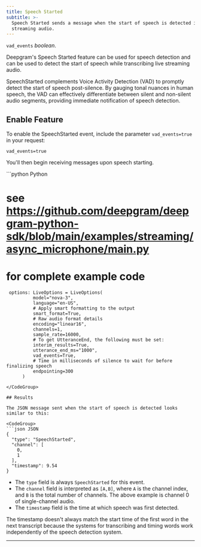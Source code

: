 ```yaml
---
title: Speech Started
subtitle: >-
  Speech Started sends a message when the start of speech is detected in live
  streaming audio.
---
```



`vad_events` *boolean*.

<div class="flex flex-row gap-2">
  <Markdown src="/snippets/stt-batch-unavailable.mdx" /> <Markdown src="/snippets/stt-stream-available.mdx" /> <Markdown src="/snippets/all-available-languages.mdx" />
</div>

Deepgram's Speech Started feature can be used for speech detection and can be used to detect the start of speech while transcribing live streaming audio.

SpeechStarted complements Voice Activity Detection (VAD) to promptly detect the start of speech post-silence. By gauging tonal nuances in human speech, the VAD can effectively differentiate between silent and non-silent audio segments, providing immediate notification of speech detection.

## Enable Feature

To enable the SpeechStarted event, include the parameter `vad_events=true` in your request:

`vad_events=true`

You'll then begin receiving messages upon speech starting.

<CodeGroup>
  ```python Python

  # see https://github.com/deepgram/deepgram-python-sdk/blob/main/examples/streaming/async_microphone/main.py
  # for complete example code

     options: LiveOptions = LiveOptions(
              model="nova-3",
              language="en-US",
              # Apply smart formatting to the output
              smart_format=True,
              # Raw audio format details
              encoding="linear16",
              channels=1,
              sample_rate=16000,
              # To get UtteranceEnd, the following must be set:
              interim_results=True,
              utterance_end_ms="1000",
              vad_events=True,
              # Time in milliseconds of silence to wait for before finalizing speech
              endpointing=300
          )
  ```
</CodeGroup>

## Results

The JSON message sent when the start of speech is detected looks similar to this:

<CodeGroup>
  ```json JSON
  {
    "type": "SpeechStarted",
    "channel": [
      0,
      1
    ],
    "timestamp": 9.54
  }
  ```
</CodeGroup>

* The `type` field is always `SpeechStarted` for this event.
* The `channel` field is interpreted as `[A,B]`, where `A` is the channel index, and `B` is the total number of channels. The above example is channel 0 of single-channel audio.
* The `timestamp` field is the time at which speech was first detected.

<Warning>
  The timestamp doesn't always match the start time of the first word in the next transcript because the systems for transcribing and timing words work independently of the speech detection system.
</Warning>

***

